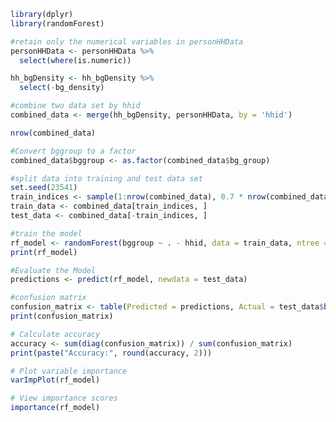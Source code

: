 ```r
library(dplyr)
library(randomForest)
```

```r
#retain only the numerical variables in personHHData
personHHData <- personHHData %>% 
  select(where(is.numeric))

hh_bgDensity <- hh_bgDensity %>% 
  select(-bg_density)

#combine two data set by hhid
combined_data <- merge(hh_bgDensity, personHHData, by = 'hhid')

nrow(combined_data)
```

```r
#Convert bggroup to a factor
combined_data$bggroup <- as.factor(combined_data$bg_group)
```

```r
#split data into training and test data set
set.seed(23541)
train_indices <- sample(1:nrow(combined_data), 0.7 * nrow(combined_data))
train_data <- combined_data[train_indices, ]
test_data <- combined_data[-train_indices, ]
```

```r
#train the model
rf_model <- randomForest(bggroup ~ . - hhid, data = train_data, ntree = 500, mtry = 3, importance = TRUE)
print(rf_model)
```

```r
#Evaluate the Model
predictions <- predict(rf_model, newdata = test_data)

#confusion matrix
confusion_matrix <- table(Predicted = predictions, Actual = test_data$bggroup)
print(confusion_matrix)

# Calculate accuracy
accuracy <- sum(diag(confusion_matrix)) / sum(confusion_matrix)
print(paste("Accuracy:", round(accuracy, 2)))
```

```r
# Plot variable importance
varImpPlot(rf_model)

# View importance scores
importance(rf_model)
```